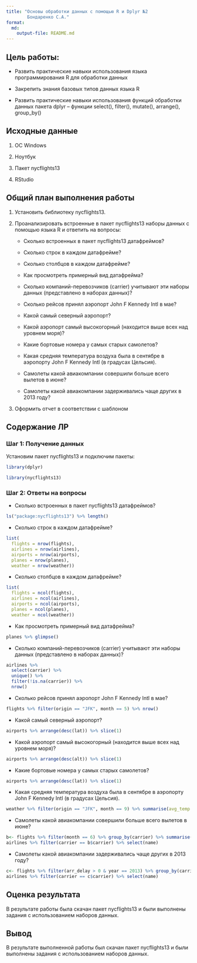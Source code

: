 ---
title: "Основы обработки данных с помощью R и Dplyr №2
        Бондаренко С.А."
format: 
  md:
    output-file: README.md
---

## Цель работы:

-   Развить практические навыки использования языка программирования R для обработки данных

-   Закрепить знания базовых типов данных языка R

-   Развить практические навыки использования функций обработки данных пакета dplyr – функции select(), filter(), mutate(), arrange(), group_by()

## Исходные данные

1.  OC Windows

2.  Ноутбук

3.  Пакет nycflights13

4.  RStudio

## Общий план выполнения работы

1.  Установить библиотеку nycflights13.

2.  Проанализировать встроенные в пакет nycflights13 наборы данных с помощью языка R и ответить на вопросы:

    -   Сколько встроенных в пакет nycflights13 датафреймов?

    -   Сколько строк в каждом датафрейме?

    -   Сколько столбцов в каждом датафрейме?

    -   Как просмотреть примерный вид датафрейма?

    -   Сколько компаний-перевозчиков (carrier) учитывают эти наборы данных (представлено в наборах данных)?

    -   Сколько рейсов принял аэропорт John F Kennedy Intl в мае?

    -   Какой самый северный аэропорт?

    -   Какой аэропорт самый высокогорный (находится выше всех над уровнем моря)?

    -   Какие бортовые номера у самых старых самолетов?

    -   Какая средняя температура воздуха была в сентябре в аэропорту John F Kennedy Intl (в градусах Цельсия).

    -   Самолеты какой авиакомпании совершили больше всего вылетов в июне?

    -   Самолеты какой авиакомпании задерживались чаще других в 2013 году?

3.  Оформить отчет в соответствии с шаблоном

## Содержание ЛР

### Шаг 1: Получение данных

Установим пакет nycflights13 и подключим пакеты:

```{r}
library(dplyr)
```

```{r}
library(nycflights13)
```

### Шаг 2: Ответы на вопросы

-   Сколько встроенных в пакет nycflights13 датафреймов?

```{r}
ls("package:nycflights13") %>% length()
```

-   Сколько строк в каждом датафрейме?

```{r}
list(
  flights = nrow(flights),
  airlines = nrow(airlines),
  airports = nrow(airports),
  planes = nrow(planes),
  weather = nrow(weather))
```

-   Сколько столбцов в каждом датафрейме?

```{r}
list(
  flights = ncol(flights),
  airlines = ncol(airlines),
  airports = ncol(airports),
  planes = ncol(planes),
  weather = ncol(weather))
```

-   Как просмотреть примерный вид датафрейма?

```{r}
planes %>% glimpse()
```

-   Сколько компаний-перевозчиков (carrier) учитывают эти наборы данных (представлено в наборах данных)?

```{r}
airlines %>%
  select(carrier) %>%
  unique() %>%
  filter(!is.na(carrier)) %>%
  nrow()
```

-    Сколько рейсов принял аэропорт John F Kennedy Intl в мае?

```{r}
flights %>% filter(origin == "JFK", month == 5) %>% nrow()
```

-   Какой самый северный аэропорт?

```{r}
airports %>% arrange(desc(lat)) %>% slice(1)
```

-   Какой аэропорт самый высокогорный (находится выше всех над уровнем моря)?

```{r}
airports %>% arrange(desc(alt)) %>% slice(1)
```

-   Какие бортовые номера у самых старых самолетов?

```{r}
airports %>% arrange(desc(lat)) %>% slice(1)
```

-   Какая средняя температура воздуха была в сентябре в аэропорту John F Kennedy Intl (в градусах Цельсия).

```{r}
weather %>% filter(origin == "JFK", month == 9) %>% summarise(avg_temp = mean((temp - 32) * 5 / 9, na.rm = TRUE))
```

-   Самолеты какой авиакомпании совершили больше всего вылетов в июне?

```{r}
b<- flights %>% filter(month == 6) %>% group_by(carrier) %>% summarise("coun"=n()) %>% arrange(desc(coun)) %>% slice(1) %>% select(carrier)
airlines %>% filter(carrier == b$carrier) %>% select(name)
```

-   Самолеты какой авиакомпании задерживались чаще других в 2013 году?

```{r}
c<- flights %>% filter(arr_delay > 0 & year == 2013) %>% group_by(carrier) %>% summarise("coun"=n()) %>% arrange(desc(coun)) %>% slice(1) %>% select(carrier)
airlines %>% filter(carrier == c$carrier) %>% select(name)
```

## Оценка результата

В результате работы была скачан пакет nycflights13 и были выполнены задания с использованием наборов данных.

## Вывод

В результате выполненной работы был скачан пакет nycflights13 и были выполнены задания с использованием наборов данных.